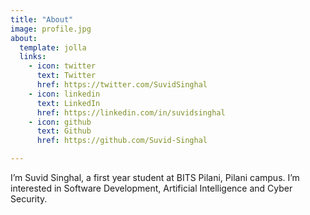 ```yaml
---
title: "About"
image: profile.jpg
about:
  template: jolla
  links:
    - icon: twitter
      text: Twitter
      href: https://twitter.com/SuvidSinghal
    - icon: linkedin
      text: LinkedIn
      href: https://linkedin.com/in/suvidsinghal
    - icon: github
      text: Github
      href: https://github.com/Suvid-Singhal

---
```


I'm Suvid Singhal, a first year student at BITS Pilani, Pilani campus. I'm interested in Software Development, Artificial Intelligence and Cyber Security.